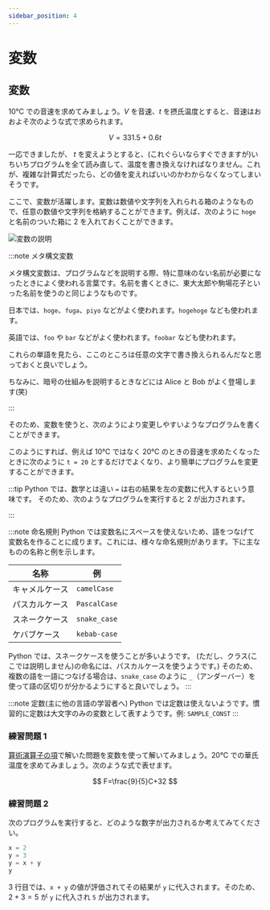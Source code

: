 ```yaml
---
sidebar_position: 4
---
```



# 変数

## 変数

10℃ での音速を求めてみましょう。$V$ を音速、$t$ を摂氏温度とすると、音速はおおよそ次のような式で求められます。

$$
V=331.5+0.6t
$$

<ViewSource path="/variables/sound-velocity.ipynb" />

一応できましたが、 $t$ を変えようとすると、(これぐらいならすぐできますが)いちいちプログラムを全て読み直して、温度を書き換えなければなりません。これが、複雑な計算式だったら、どの値を変えればいいのかわからなくなってしまいそうです。

ここで、変数が活躍します。変数は数値や文字列を入れられる箱のようなもので、任意の数値や文字列を格納することができます。例えば、次のように `hoge` と名前のついた箱に $2$ を入れておくことができます。

![変数の説明](variable.drawio.svg)

:::note メタ構文変数

メタ構文変数は、プログラムなどを説明する際、特に意味のない名前が必要になったときによく使われる言葉です。名前を書くときに、東大太郎や駒場花子といった名前を使うのと同じようなものです。

日本では、`hoge`、`fuga`、`piyo` などがよく使われます。`hogehoge` なども使われます。

英語では、`foo` や `bar` などがよく使われます。`foobar` なども使われます。

これらの単語を見たら、ここのところは任意の文字で書き換えられるんだなと思っておくと良いでしょう。

ちなみに、暗号の仕組みを説明するときなどには Alice と Bob がよく登場します(笑)

:::

そのため、変数を使うと、次のようにより変更しやすいようなプログラムを書くことができます。

<ViewSource path="/variables/sound-velocity-revised.ipynb" />

このようにすれば、例えば 10℃ ではなく 20℃ のときの音速を求めたくなったときに次のように `t = 20` とするだけでよくなり、より簡単にプログラムを変更することができます。

<ViewSource path="/variables/sound-velocity-revised-20degree.ipynb" />

:::tip
Python では、数学とは違い `=` は右の結果を左の変数に代入するという意味です。
そのため、次のようなプログラムを実行すると 2 が出力されます。

<ViewSource path="/variables/substitution.ipynb" />
:::

:::note 命名規則
Python では変数名にスペースを使えないため、語をつなげて変数名を作ることに成ります。これには、様々な命名規則があります。下に主なものの名称と例を示します。

| 名称           | 例           |
| -------------- | ------------ |
| キャメルケース | `camelCase`  |
| パスカルケース | `PascalCase` |
| スネークケース | `snake_case` |
| ケバブケース   | `kebab-case` |

Python では、スネークケースを使うことが多いようです。
(ただし、クラス(ここでは説明しません)の命名には、パスカルケースを使うようです。)
そのため、複数の語を一語につなげる場合は、`snake_case` のように `_`（アンダーバー）を使って語の区切りが分かるようにすると良いでしょう。
:::

:::note 定数(主に他の言語の学習者へ)
Python では定数は使えないようです。慣習的に定数は大文字のみの変数として表すようです。例: `SAMPLE_CONST`
:::

### 練習問題 1

[算術演算子の項](/docs/01python/03expressions/#問題)で解いた問題を変数を使って解いてみましょう。20℃ での華氏温度を求めてみましょう。次のような式で表せます。

$$
F=\frac{9}{5}C+32
$$

<Answer>
  <ViewSource path="/variables/to-fahrenheit.ipynb" />
</Answer>

### 練習問題 2

次のプログラムを実行すると、どのような数字が出力されるか考えてみてください。

```python
x = 2
y = 3
y = x + y
y
```

<Answer>

3 行目では、`x + y` の値が評価されてその結果が `y` に代入されます。そのため、$2+3=5$ が `y` に代入され `5` が出力されます。

  <ViewSource path="/variables/substitution-practice.ipynb"/>
</Answer>

